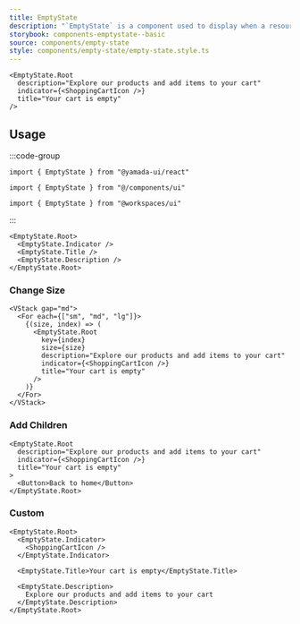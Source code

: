 ```yaml
---
title: EmptyState
description: "`EmptyState` is a component used to display when a resource is empty or unavailable."
storybook: components-emptystate--basic
source: components/empty-state
style: components/empty-state/empty-state.style.ts
---
```


```tsx preview
<EmptyState.Root
  description="Explore our products and add items to your cart"
  indicator={<ShoppingCartIcon />}
  title="Your cart is empty"
/>
```

## Usage

:::code-group

```tsx [package]
import { EmptyState } from "@yamada-ui/react"
```

```tsx [alias]
import { EmptyState } from "@/components/ui"
```

```tsx [monorepo]
import { EmptyState } from "@workspaces/ui"
```

:::

```tsx
<EmptyState.Root>
  <EmptyState.Indicator />
  <EmptyState.Title />
  <EmptyState.Description />
</EmptyState.Root>
```

### Change Size

```tsx preview
<VStack gap="md">
  <For each={["sm", "md", "lg"]}>
    {(size, index) => (
      <EmptyState.Root
        key={index}
        size={size}
        description="Explore our products and add items to your cart"
        indicator={<ShoppingCartIcon />}
        title="Your cart is empty"
      />
    )}
  </For>
</VStack>
```

### Add Children

```tsx preview
<EmptyState.Root
  description="Explore our products and add items to your cart"
  indicator={<ShoppingCartIcon />}
  title="Your cart is empty"
>
  <Button>Back to home</Button>
</EmptyState.Root>
```

### Custom

```tsx preview
<EmptyState.Root>
  <EmptyState.Indicator>
    <ShoppingCartIcon />
  </EmptyState.Indicator>

  <EmptyState.Title>Your cart is empty</EmptyState.Title>

  <EmptyState.Description>
    Explore our products and add items to your cart
  </EmptyState.Description>
</EmptyState.Root>
```
